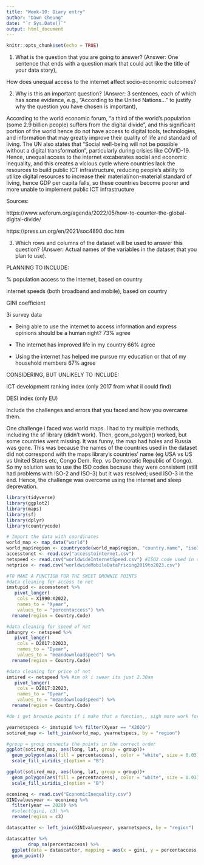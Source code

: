 ```yaml
---
title: "Week-10: Diary entry"
author: "Dawn Cheung"
date: "`r Sys.Date()`"
output: html_document
---
```


```r
knitr::opts_chunk$set(echo = TRUE)
```

(1) What is the question that you are going to answer? (Answer: One sentence that ends with a question mark that could act like the title of your data story),


How does unequal access to the internet affect socio-economic outcomes?



(2) Why is this an important question? (Answer: 3 sentences, each of which has some evidence, e.g., “According to the United Nations...” to justify why the question you have chosen is important),

According to the world economic forum, "a third of the world’s population (some 2.9 billion people) suffers from the digital divide", and this significant portion of the world hence do not have access to digital tools, technologies, and information that may greatly improve their quality of life and standard of living. The UN also states that "Social well-being will not be possible without a digital transformation", particularly during crisies like COVID-19. Hence, unequal access to the internet excaberates social and economic inequality, and this creates a vicious cycle where countries lack the resources to build public ICT infrastructure, reducing people's ability to utilize digital resources to increase their material/non-material standard of living, hence GDP per capita falls, so these countries become poorer and more unable to implement public ICT infrastructure


Sources:

https://www.weforum.org/agenda/2022/05/how-to-counter-the-global-digital-divide/

https://press.un.org/en/2021/soc4890.doc.htm



(3) Which rows and columns of the dataset will be used to answer this question? (Answer: Actual names of the variables in the dataset that you plan to use).

PLANNING TO INCLUDE:

% population access to the internet, based on country

internet speeds (both broadband and mobile), based on country

GINI coefficient

3i survey data

- Being able to use the internet to access information and express opinions should be a human right? 73% agree

- The internet has improved life in my country 66% agree

- Using the internet has helped me pursue my education or that of my household members 67% agree



CONSIDERING, BUT UNLIKELY TO INCLUDE:

ICT development ranking index (only 2017 from what iI could find)

DESI index (only EU)


Include the challenges and errors that you faced and how you overcame them.

One challenge i faced was world maps. I had to try multiple methods, including the sf library (didn't work). Then, geom_polygon() worked, but some countries went missing. It was funny, the map had holes and Russia was gone. This was because the names of the countries used in the dataset did not correspond with the maps library's countries' name (eg USA vs US vs United States etc, Congo Dem. Rep. vs Democratic Republic of Congo). So my solution was to use the ISO codes because they were consistent (still had problems with ISO-2 and ISO-3) but it was resolved; used ISO-3 in the end. Hence, the challenge was overcome using the internet and sleep deprevation. 


```r
library(tidyverse)
library(ggplot2)
library(maps)
library(sf)
library(dplyr)
library(countrycode)

# Import the data with coordinates
world_map <- map_data("world")
world_map$region <- countrycode(world_map$region, "country.name", "iso3c")
accesstonet <- read.csv("accesstointernet.csv")
netspeed <- read.csv("worldwideInternetSpeed.csv") #ISO2 code used in dataset!
netprice <- read.csv("worldwideMobileDataPricing2019to2023.csv")

#TO MAKE A FUNCTION FOR THE SWEET BROWNIE POINTS
#data cleaning for access to net
imstupid <- accesstonet %>%
   pivot_longer(
    cols = X1990:X2022,
    names_to = "Xyear",
    values_to = "percentaccess") %>%
  rename(region = Country.Code)

#data cleaning for speed of net
imhungry <- netspeed %>%
   pivot_longer(
    cols = D2017:D2023,
    names_to = "Dyear",
    values_to = "meandownloadspeed") %>%
  rename(region = Country.Code)

#data cleaning for price of net
imtired <- netspeed %>% #im ok i swear its just 2.30am 
   pivot_longer(
    cols = D2017:D2023,
    names_to = "Dyear",
    values_to = "meandownloadspeed") %>%
  rename(region = Country.Code)

#do i get brownie points if i make that a function,, sigh more work for me ig

yearnetspecs <- imstupid %>% filter(Xyear == "X2020")
sotired_map <- left_join(world_map, yearnetspecs, by = "region")

#group = group connects the points in the correct order
ggplot(sotired_map, aes(long, lat, group = group))+
  geom_polygon(aes(fill = percentaccess), color = "white", size = 0.03)+
  scale_fill_viridis_c(option = "B")

ggplot(sotired_map, aes(long, lat, group = group))+
  geom_polygon(aes(fill = percentaccess), color = "white", size = 0.03)+
  scale_fill_viridis_c(option = "B")

econineq <- read.csv("EconomicInequality.csv")
GINIvaluesyear <- econineq %>%
  filter(year == 2020) %>%
  #select(gini, c3) %>%
  rename(region = c3)

datascatter <- left_join(GINIvaluesyear, yearnetspecs, by = "region")

datascatter %>% 
        drop_na(percentaccess) %>%
  ggplot(data = datascatter, mapping = aes(x = gini, y = percentaccess, colour = gdp)) +
  geom_point()
```


